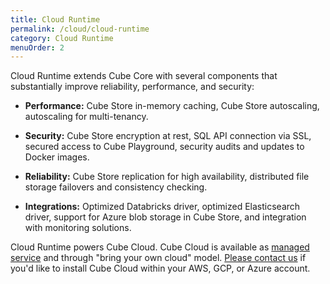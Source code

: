 ```yaml
---
title: Cloud Runtime
permalink: /cloud/cloud-runtime
category: Cloud Runtime
menuOrder: 2
---
```


Cloud Runtime extends Cube Core with several components that
substantially improve reliability, performance, and security:

* __Performance:__ Cube Store in-memory caching, Cube Store autoscaling, autoscaling for multi-tenancy.

* __Security:__ Cube Store encryption at rest, SQL API connection via SSL, secured access to Cube Playground, security audits and updates to Docker images.

* __Reliability:__ Cube Store replication for high availability, distributed file storage failovers and consistency checking.

* __Integrations:__ Optimized Databricks driver, optimized Elasticsearch driver, support for Azure blob storage in Cube Store, and integration with monitoring solutions.


Cloud Runtime powers Cube Cloud. Cube Cloud is available as [managed
service](https://cubecloud.dev/auth/signup) and
through "bring your own cloud" model. [Please contact
us](https://cube.dev/contact) if you'd like to install
Cube Cloud within your AWS, GCP, or Azure account.
